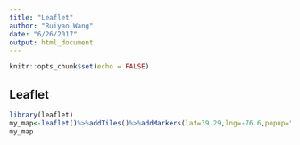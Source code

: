 ```yaml
---
title: "Leaflet"
author: "Ruiyao Wang"
date: "6/26/2017"
output: html_document
---
```


```r
knitr::opts_chunk$set(echo = FALSE)
```

## Leaflet
```r
library(leaflet)
my_map<-leaflet()%>%addTiles()%>%addMarkers(lat=39.29,lng=-76.6,popup="I don't know where I am")
my_map
```



